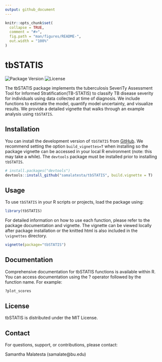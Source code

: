```yaml
---
output: github_document
---
```


<!-- README.md is generated from README.Rmd. Please edit that file -->

```r
knitr::opts_chunk$set(
  collapse = TRUE,
  comment = "#>",
  fig.path = "man/figures/README-",
  out.width = "100%"
)
```

# tbSTATIS

![Package Version](https://img.shields.io/badge/version-0.1.0-blue.svg)
![License](https://img.shields.io/badge/license-MIT-green.svg)
<!-- badges: start -->
<!-- badges: end -->

The tbSTATIS package implements the tuberculosis SeveriTy Assessment Tool for Informed Stratification(TB-STATIS) to classify TB disease severity for  individuals using data collected at time of diagnosis. We include functions to estimate the model, quantify model uncertainty, and visualize results. We provide a detailed vignette that walks through an example analysis using `tbSTATIS`. 

## Installation

You can install the development version of `tbSTATIS` from [GitHub](https://github.com/). We recommend setting the option `build_vignettes=T` when installing so the package vignette can be accessed in your local R environment (note: this may take a while). The `devtools` package must be installed prior to installing `tbSTATIS`. 

``` r
# install.packages("devtools")
devtools::install_github("samalatesta/tbSTATIS", build.vignette = T)
```
## Usage

To use `tbSTATIS` in your R scripts or projects, load the package using:

```R
library(tbSTATIS)
```
For detailed information on how to use each function, please refer to the package documentation and vignette. The vignette can be viewed locally after package installation or the knitted html is also included in the `\vignettes` directory. 
```R
vignette(package="tbSTATIS")
```

## Documentation

Comprehensive documentation for tbSTATIS functions is available within R. You can access documentation using the ? operator followed by the function name. For example:

```R
?plot_scores
```


## License

tbSTATIS is distributed under the MIT License.

## Contact

For questions, support, or contributions, please contact:

Samantha Malatesta (samalate@bu.edu)

